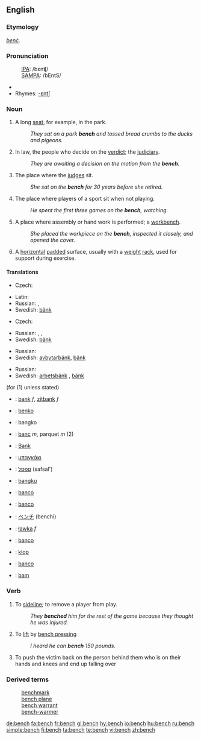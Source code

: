 {{wikipedia}}
==English==
===Etymology===
{{OE.}} ''[[benc|benċ]]''.

===Pronunciation===
:[[International Phonetic Alphabet|IPA]]: /bɛnʧ/ 
:[[SAMPA]]: /bEntS/
*{{audio|en-us-bench.ogg|Audio (US)}}
*Rhymes: [[Rhymes:English:-ɛntʃ|-ɛntʃ]]

===Noun===
{{en-noun|es}}
# A long [[seat]], for example, in the park.
#:''They sat on a park '''bench''' and tossed bread crumbs to the ducks and pigeons.''
# In law, the people who decide on the [[verdict]]; the [[judiciary]].
#:''They are awaiting a decision on the motion from the '''bench'''.''
# {{context|law|figurative}} The place where the [[judge]]s sit.  
#:''She sat on the '''bench''' for 30 years before she retired.''
#The place where players of a sport sit when not playing.
#:''He spent the first three games on the '''bench''', watching.''
#A place where assembly or hand work is performed; a [[workbench]].
#:''She placed the workpiece on the '''bench''', inspected it closely, and opened the cover.''
# {{weightlifting}} A [[horizontal]] [[pad]]ded surface, usually with a [[weight]] [[rack]], used for support during exercise.

====Translations====
{{trans-top|long seat in the park}}
* Czech: {{t-|cs|lavička|f}}
{{trans-mid}}
* Latin: {{t-|la|subsellium|n}}
* Russian: {{t+|ru|скамейка|f|tr=skam'éjka|sc=Cyrl}}, {{t|ru|скамья|f|tr=skam'já|sc=Cyrl}}
* Swedish: [[bänk]] {{c}}
{{trans-bottom}}

{{trans-top|long seat at a table}}
* Czech: {{t-|cs|lavice|f}}
{{trans-mid}}
* Russian: {{t+|ru|скамейка|f|tr=skam'éjka|sc=Cyrl}}, {{t|ru|скамья|f|tr=skam'já|sc=Cyrl}}, {{t|ru|лавка|f|tr=lávka|sc=Cyrl}}
* Swedish: [[bänk]] {{c}}
{{trans-bottom}}

{{trans-top|where players of a sport sit}}
{{trans-mid}}
* Russian: {{t|ru|скамейка запасных|f|tr=skam'éjka zapasnýχ|sc=Cyrl}}
* Swedish: [[avbytarbänk]]{{c}}, [[bänk]] {{c}}
{{trans-bottom}}

{{trans-top|workbench}}
{{trans-mid}}
* Russian: {{t|ru|верстак|m|tr=v'ersták|sc=Cyrl}}
* Swedish: [[arbetsbänk]] {{c}}, [[bänk]] {{c}}
{{trans-bottom}}



{{checktrans-top}}
(for (1) unless stated)
*{{ttbc|Dutch}}: [[bank]] ''f'', [[zitbank]] ''f''
*{{ttbc|Esperanto}}: [[benko]]
*{{ttbc|Filipino}}: bangko
*{{ttbc|French}}: [[banc]] ''m'', parquet ''m'' (2)
*{{ttbc|German}}: [[Bank]] 
*{{ttbc|Greek}}: [[μπαγκάκι]]
*{{ttbc|Hebrew}}: [[ספסל]] (safsal')
*{{ttbc|Indonesian}}: [[bangku]] 
*{{ttbc|Interlingua}}: [[banco]] 
*{{ttbc|Italian}}: [[banco]] 
*{{ttbc|Japanese}}: [[ベンチ]] (benchi) 
*{{ttbc|Polish}}: [[ławka]] ''f''
*{{ttbc|Portuguese}}: [[banco]] {{m}}
*{{ttbc|Slovenian}}: [[klop]]
*{{ttbc|Spanish}}: [[banco]]
*{{ttbc|Volapük}}: [[bam]]
{{checktrans-bottom}}

===Verb===
{{en-verb|bench|es}}

# {{context|transitive|sports}} To [[sideline]]; to remove a player from play.
#:''They '''benched''' him for the rest of the game because they thought he was injured.''
# {{context|transitive|weightlifting}} To [[lift]] by [[bench press]]ing
#:''I heard he can '''bench''' 150 pounds.''
# {{slang}} To push the victim back on the person behind them who is on their hands and knees and end up falling over

===Derived terms===
:[[benchmark]]
:[[bench plane]]
:[[bench warrant]]
:[[bench-warmer]]

[[de:bench]]
[[fa:bench]]
[[fr:bench]]
[[gl:bench]]
[[hy:bench]]
[[io:bench]]
[[hu:bench]]
[[ru:bench]]
[[simple:bench]]
[[fi:bench]]
[[ta:bench]]
[[te:bench]]
[[vi:bench]]
[[zh:bench]]